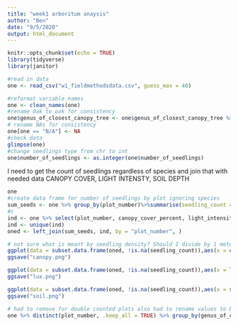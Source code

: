 ```yaml
---
title: "week1 arboritum anaysis"
author: "Ben"
date: "9/5/2020"
output: html_document
---
```


```r
knitr::opts_chunk$set(echo = TRUE)
library(tidyverse)
library(janitor)
```

```r
#read in data 
one <- read_csv("w1_fieldmethodsdata.csv", guess_max = 40)

```

```r
#reformat variable names
one <- clean_names(one)
#rename Oak to oak for consistency 
one$genus_of_closest_canopy_tree <- one$genus_of_closest_canopy_tree %>% recode(Oak = "oak")
# rename NAs for consistency 
one[one == "N/A"] <- NA
#check data 
glimpse(one)
#change seedlings type from chr to int
one$number_of_seedlings <- as.integer(one$number_of_seedlings)

```
I need to get the count of seedlings regardless of species and join that with needed data CANOPY COVER, LIGHT INTENSTY, SOIL DEPTH
```r
one
#create data frame for number of seedlings by plot ignoring species
sum_seeds <- one %>% group_by(plot_number)%>%summarise(seedling_count = sum(number_of_seedlings))
#c
ind <- one %>% select(plot_number, canopy_cover_percent, light_intensity_lux, soil_depth_cm) 
ind <- unique(ind)
oned <- left_join(sum_seeds, ind, by = "plot_number", )
```

```r
# not sure what is meant by seedling density? Should I divide by 1 meter?
ggplot(data = subset.data.frame(oned, !is.na(seedling_count)),aes(x = canopy_cover_percent, y = seedling_count))+geom_point()+geom_smooth(method = lm)+labs(y = "Seedling Count (# by plot)", x = "% Canopy Cover")
ggsave("canopy.png")
```

```r
ggplot(data = subset.data.frame(oned, !is.na(seedling_count)),aes(x = light_intensity_lux , y = seedling_count,))+geom_point()+geom_smooth(method = "lm")+labs(y = "Seedling Count (# by plot)", x = "Light Intensity (Lux)")
ggsave("lux.png")


```

```r
ggplot(data = subset.data.frame(oned, !is.na(seedling_count)),aes(x = soil_depth_cm , y = seedling_count,))+geom_point()+geom_smooth(method = lm)+labs(y = "Seedling Count (# by plot)", x = "Soil Depth (cm)")
ggsave("soil.png")
```

```r
# had to remove for double counted plots also had to rename values to be consistent 
one %>% distinct(plot_number, .keep_all = TRUE) %>% group_by(genus_of_closest_canopy_tree)%>%summarize(count = n()) %>% mutate(current_canopy_dens = count/sum(count))

```

